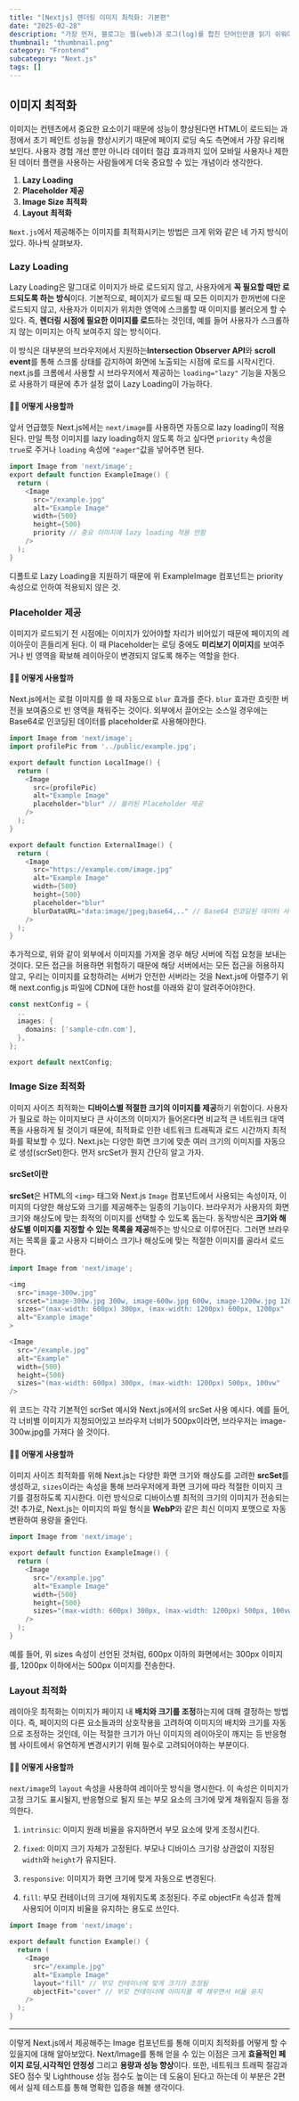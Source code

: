 ```yaml
---
title: "[Nextjs] 렌더링 이미지 최적화: 기본편"
date: "2025-02-28"
description: "가장 먼저, 블로그는 웹(web)과 로그(log)를 합친 단어인만큼 읽기 쉬워야한다. 읽기 쉽다는 것은 웹 페이지가 가진 가장 본질적인 특성이면서도 사용성을 위해 기본적으로 고려되어야하는 부분이다. 컨텐츠를 읽기 쉽다는 것은 페이지 테마 컬러, 자간, 행간과 같은 텍스트 속성, 이미지 로드가 얼마나 빠른지를 의미하고, 페이지 사용성이 좋다는 것은 페이지 전환 속도, 초기 로드 속도 및 그 외 UX 측면에서의 개선사항을 의미한다. 그렇기 때문에 이 부분에 대해 신경을 썼고, 더 나아가서는 개발을 하는 필자 입장에서 개발하기 쉬운 프로젝트를 만드는 것까지가 고려사항이었다."
thumbnail: "thumbnail.png"
category: "Frontend"
subcategory: "Next.js"
tags: []
---
```


## 이미지 최적화

이미지는 컨텐츠에서 중요한 요소이기 때문에 성능이 향상된다면 HTML이 로드되는 과정에서 초기 페인트 성능을 향상시키기 때문에 페이지 로딩 속도 측면에서 가장 유리해보인다. 사용자 경험 개선 뿐만 아니라 데이터 절감 효과까지 있어 모바일 사용자나 제한된 데이터 플랜을 사용하는 사람들에게 더욱 중요할 수 있는 개념이라 생각한다.

1. **Lazy Loading**
2. **Placeholder 제공**
3. **Image Size 최적화**
4. **Layout 최적화**

`Next.js`에서 제공해주는 이미지를 최적화시키는 방법은 크게 위와 같은 네 가지 방식이 있다. 하나씩 살펴보자.

### Lazy Loading

Lazy Loading은 말그대로 이미지가 바로 로드되지 않고, 사용자에게 **꼭 필요할 때만 로드되도록 하는 방식**이다. 기본적으로, 페이지가 로드될 때 모든 이미지가 한꺼번에 다운로드되지 않고, 사용자가 이미지가 위치한 영역에 스크롤할 때 이미지를 불러오게 할 수 있다. 즉, **렌더링 시점에 필요한 이미지를 로드**하는 것인데, 예를 들어 사용자가 스크롤하지 않는 이미지는 아직 보여주지 않는 방식이다.

이 방식은 대부분의 브라우저에서 지원하는**Intersection Observer API**와 **scroll event**를 통해 스크롤 상태를 감지하여 화면에 노출되는 시점에 로드를 시작시킨다. next.js를 크롬에서 사용할 시 브라우저에서 제공하는 `loading="lazy"` 기능을 자동으로 사용하기 때문에 추가 설정 없이 Lazy Loading이 가능하다.

#### 🙋🏻 어떻게 사용할까

앞서 언급했듯 Next.js에서는 `next/image`를 사용하면 자동으로 lazy loading이 적용된다. 만일 특정 이미지를 lazy loading하지 않도록 하고 싶다면 `priority` 속성을 `true`로 주거나 `loading` 속성에 `"eager"`값을 넣어주면 된다.

```go
import Image from 'next/image';
export default function ExampleImage() {
  return (
    <Image
      src="/example.jpg"
      alt="Example Image"
      width={500}
      height={500}
      priority // 중요 이미지에 lazy loading 적용 안함
    />
  );
}
```

디폴트로 Lazy Loading을 지원하기 때문에 위 ExampleImage 컴포넌트는 priority 속성으로 인하여 적용되지 않은 것.

### Placeholder 제공

이미지가 로드되기 전 시점에는 이미지가 있어야할 자리가 비어있기 때문에 페이지의 레이아웃이 흔들리게 된다. 이 때 Placeholder는 로딩 중에도 **미리보기 이미지**를 보여주거나 빈 영역을 확보해 레이아웃이 변경되지 않도록 해주는 역할을 한다.

#### 🙋🏻 어떻게 사용할까

Next.js에서는 로컬 이미지를 쓸 때 자동으로 `blur` 효과를 준다. `blur` 효과란 흐릿한 버전을 보여줌으로 빈 영역을 채워주는 것이다. 외부에서 끌어오는 소스일 경우에는 Base64로 인코딩된 데이터를 placeholder로 사용해야한다.

```go
import Image from 'next/image';
import profilePic from '../public/example.jpg';

export default function LocalImage() {
  return (
    <Image
      src={profilePic}
      alt="Example Image"
      placeholder="blur" // 블러된 Placeholder 제공
    />
  );
}

export default function ExternalImage() {
  return (
    <Image
      src="https://example.com/image.jpg"
      alt="Example Image"
      width={500}
      height={500}
      placeholder="blur"
      blurDataURL="data:image/jpeg;base64,.." // Base64 인코딩된 데이터 사용
    />
  );
}
```

추가적으로, 위와 같이 외부에서 이미지를 가져올 경우 해당 서버에 직접 요청을 보내는 것이다. 모든 접근을 허용하면 위험하기 때문에 해당 서버에서는 모든 접근을 허용하지 않고, 우리는 이미지를 요청하려는 서버가 안전한 서버라는 것을 Next.js에 아렬주기 위해 next.config.js 파일에 CDN에 대한 host를 아래와 같이 알려주어야한다.

```go
const nextConfig = {
  ..
  images: {
    domains: ['sample-cdn.com'],
  },
};

export default nextConfig;
```

### Image Size 최적화

이미지 사이즈 최적화는 **디바이스별 적절한 크기의 이미지를 제공**하기 위함이다. 사용자가 필요로 하는 이미지보다 큰 사이즈의 이미지가 들어온다면 비교적 큰 네트워크 대역폭을 사용하게 될 것이기 때문에, 최적화로 인한 네트워크 트래픽과 로드 시간까지 최적화를 확보할 수 있다. Next.js는 다양한 화면 크기에 맞춘 여러 크기의 이미지를 자동으로 생성(scrSet)한다. 먼저 srcSet가 뭔지 간단히 알고 가자.

#### srcSet이란

**srcSet**은 HTML의 `<img>` 태그와 Next.js `Image` 컴포넌트에서 사용되는 속성이자, 이미지의 다양한 해상도와 크기를 제공해주는 일종의 기능이다. 브라우저가 사용자의 화면 크기와 해상도에 맞는 최적의 이미지를 선택할 수 있도록 돕는다. 동작방식은 **크기와 해상도별 이미지를 지정할 수 있는 목록을 제공**해주는 방식으로 이루어진다. 그러면 브라우저는 목록을 훑고 사용자 디바이스 크기나 해상도에 맞는 적절한 이미지를 골라서 로드한다.

```go
import Image from 'next/image';

<img
  src="image-300w.jpg"
  srcset="image-300w.jpg 300w, image-600w.jpg 600w, image-1200w.jpg 1200w"
  sizes="(max-width: 600px) 300px, (max-width: 1200px) 600px, 1200px"
  alt="Example image"
>

<Image
  src="/example.jpg"
  alt="Example"
  width={500}
  height={500}
  sizes="(max-width: 600px) 300px, (max-width: 1200px) 500px, 100vw"
/>

```

위 코드는 각각 기본적인 scrSet 예시와 Next.js에서의 srcSet 사용 예시다. 예를 들어, 각 너비별 이미지가 지정되어있고 브라우저 너비가 500px이라면, 브라우저는 image-300w.jpg를 가져다 쓸 것이다.

#### 🙋🏻 어떻게 사용할까

이미지 사이즈 최적화를 위해 Next.js는 다양한 화면 크기와 해상도를 고려한 **srcSet**를 생성하고, `sizes`이라는 속성을 통해 브라우저에게 화면 크기에 따라 적절한 이미지 크기를 결정하도록 지시한다. 이런 방식으로 디바이스별 최적의 크기의 이미지가 전송되는 것! 추가로, Next.js는 이미지의 파일 형식을 **WebP**와 같은 최신 이미지 포맷으로 자동 변환하여 용량을 줄인다.

```go
import Image from 'next/image';

export default function ExampleImage() {
  return (
    <Image
      src="/example.jpg"
      alt="Example Image"
      width={500}
      height={500}
      sizes="(max-width: 600px) 300px, (max-width: 1200px) 500px, 100vw"
    />
  );
}
```

예를 들어, 위 sizes 속성이 선언된 것처럼, 600px 이하의 화면에서는 300px 이미지를, 1200px 이하에서는 500px 이미지를 전송한다.

### Layout 최적화

레이아웃 최적화는 이미지가 페이지 내 **배치와 크기를 조정**하는지에 대해 결정하는 방법이다. 즉, 페이지의 다른 요소들과의 상호작용을 고려하여 이미지의 배치와 크기를 자동으로 조정하는 것인데, 이는 적절한 크기가 아닌 이미지의 레이아웃이 깨지는 등 반응형 웹 사이트에서 유연하게 변경시키기 위해 필수로 고려되어야하는 부분이다.

#### 🙋🏻 어떻게 사용할까

`next/image`의 `layout` 속성을 사용하여 레이아웃 방식을 명시한다. 이 속성은 이미지가 고정 크기도 표시될지, 반응형으로 될지 또는 부모 요소의 크기에 맞게 채워질지 등을 정의한다.

1. `intrinsic`: 이미지 원래 비율을 유지하면서 부모 요소에 맞게 조정시킨다.

2. `fixed`: 이미지 크기 자체가 고정된다. 부모나 디바이스 크기랑 상관없이 지정된 `width`와 `height`가 유지된다.

3. `responsive`: 이미지가 화면 크기에 맞게 자동으로 변경된다.

4. `fill`: 부모 컨테이너의 크기에 채워지도록 조정된다. 주로 objectFit 속성과 함께 사용되어 이미지 비율을 유지하는 용도로 쓰인다.

```go
import Image from 'next/image';

export default function Example() {
  return (
    <Image
      src="/example.jpg"
      alt="Example Image"
      layout="fill" // 부모 컨테이너에 맞게 크기가 조정됨
      objectFit="cover" // 부모 컨테이너에 이미지를 꽉 채우면서 비율 유지
    />
  );
}
```

---

이렇게 Next.js에서 제공해주는 Image 컴포넌트를 통해 이미지 최적화를 어떻게 할 수 있을지에 대해 알아보았다. Next/Image를 통해 얻을 수 있는 이점은 크게 **효율적인 페이지 로딩**,**시각적인 안정성** 그리고 **용량과 성능 향상**이다. 또한, 네트워크 트래픽 절감과 SEO 점수 및 Lighthouse 성능 점수도 높이는 데 도움이 된다고 하는데 이 부분은 2편에서 실제 테스트를 통해 명확한 입증을 해볼 생각이다.
